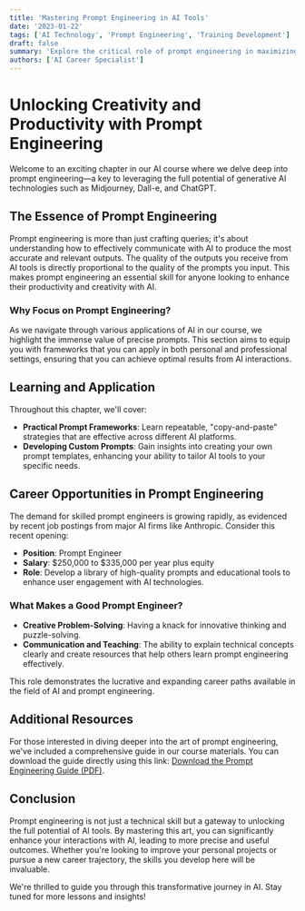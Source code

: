 ```yaml
---
title: 'Mastering Prompt Engineering in AI Tools'
date: '2023-01-22'
tags: ['AI Technology', 'Prompt Engineering', 'Training Development']
draft: false
summary: 'Explore the critical role of prompt engineering in maximizing the effectiveness of AI tools like ChatGPT, Midjourney, and Dall-e, and discover emerging career opportunities in this innovative field.'
authors: ['AI Career Specialist']
---
```


# Unlocking Creativity and Productivity with Prompt Engineering

Welcome to an exciting chapter in our AI course where we delve deep into prompt engineering—a key to leveraging the full potential of generative AI technologies such as Midjourney, Dall-e, and ChatGPT.

## The Essence of Prompt Engineering

Prompt engineering is more than just crafting queries; it's about understanding how to effectively communicate with AI to produce the most accurate and relevant outputs. The quality of the outputs you receive from AI tools is directly proportional to the quality of the prompts you input. This makes prompt engineering an essential skill for anyone looking to enhance their productivity and creativity with AI.

### Why Focus on Prompt Engineering?

As we navigate through various applications of AI in our course, we highlight the immense value of precise prompts. This section aims to equip you with frameworks that you can apply in both personal and professional settings, ensuring that you can achieve optimal results from AI interactions.

## Learning and Application

Throughout this chapter, we'll cover:
- **Practical Prompt Frameworks**: Learn repeatable, "copy-and-paste" strategies that are effective across different AI platforms.
- **Developing Custom Prompts**: Gain insights into creating your own prompt templates, enhancing your ability to tailor AI tools to your specific needs.

## Career Opportunities in Prompt Engineering

The demand for skilled prompt engineers is growing rapidly, as evidenced by recent job postings from major AI firms like Anthropic. Consider this recent opening:

- **Position**: Prompt Engineer
- **Salary**: $250,000 to $335,000 per year plus equity
- **Role**: Develop a library of high-quality prompts and educational tools to enhance user engagement with AI technologies.

### What Makes a Good Prompt Engineer?

- **Creative Problem-Solving**: Having a knack for innovative thinking and puzzle-solving.
- **Communication and Teaching**: The ability to explain technical concepts clearly and create resources that help others learn prompt engineering effectively.

This role demonstrates the lucrative and expanding career paths available in the field of AI and prompt engineering.

## Additional Resources

For those interested in diving deeper into the art of prompt engineering, we've included a comprehensive guide in our course materials. You can download the guide directly using this link: [Download the Prompt Engineering Guide (PDF)](https://www.dropbox.com/s/aij2knuk5wnlyo4/THE%20PROMPT%20ENGINEERING%20GUIDE%20V3.pdf?dl=1).

## Conclusion

Prompt engineering is not just a technical skill but a gateway to unlocking the full potential of AI tools. By mastering this art, you can significantly enhance your interactions with AI, leading to more precise and useful outcomes. Whether you're looking to improve your personal projects or pursue a new career trajectory, the skills you develop here will be invaluable.

We're thrilled to guide you through this transformative journey in AI. Stay tuned for more lessons and insights!
